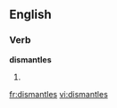 
==English==

===Verb===
'''dismantles'''

# {{third-person singular of|[[dismantle]]}}

[[fr:dismantles]]
[[vi:dismantles]]